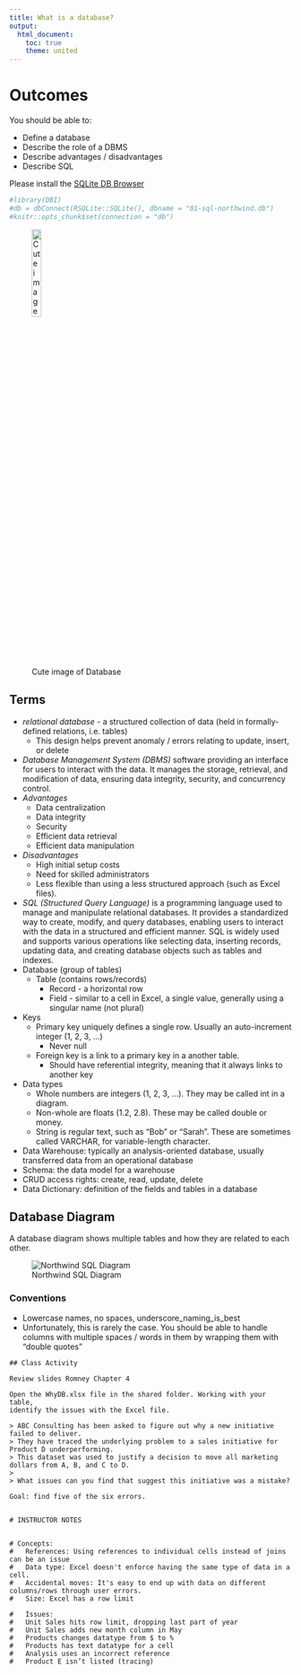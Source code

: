 ```yaml
---
title: What is a database?
output: 
  html_document:
    toc: true
    theme: united
---
```


# Outcomes

You should be able to:

- Define a database
- Describe the role of a DBMS
- Describe advantages / disadvantages
- Describe SQL


Please install the [SQLite DB Browser](https://sqlitebrowser.org/dl/)


```r
#library(DBI)
#db = dbConnect(RSQLite::SQLite(), dbname = "01-sql-northwind.db")
#knitr::opts_chunk$set(connection = "db")
```

![Cute image of Database](sql01-databasemacot.png){width=20%}


## Terms

- *relational database* - a structured collection of data (held in formally-defined relations, i.e. tables)
  - This design helps prevent anomaly / errors relating to update, insert, or delete
- *Database Management System (DBMS)* software providing an interface for users to interact with the data. It manages the storage, retrieval, and modification of data, ensuring data integrity, security, and concurrency control.
- *Advantages*
  - Data centralization
  - Data integrity
  - Security
  - Efficient data retrieval 
  - Efficient data manipulation
- *Disadvantages*
  - High initial setup costs
  - Need for skilled administrators
  - Less flexible than using a less structured approach (such as Excel files).
- *SQL (Structured Query Language)* is a programming language used to manage and manipulate relational databases. It provides a standardized way to create, modify, and query databases, enabling users to interact with the data in a structured and efficient manner. SQL is widely used and supports various operations like selecting data, inserting records, updating data, and creating database objects such as tables and indexes.
- Database (group of tables)
  - Table (contains rows/records)
    - Record - a horizontal row
    - Field - similar to a cell in Excel, a single value, generally using a singular name (not plural)
- Keys
  - Primary key uniquely defines a single row. Usually an auto-increment integer (1, 2, 3, ...)
    - Never null
  - Foreign key is a link to a primary key in a another table.
    - Should have referential integrity, meaning that it always links to another key
- Data types
  - Whole numbers are integers (1, 2, 3, ...). They may be called int in a diagram.
  - Non-whole are floats (1.2, 2.8). These may be called double or money.
  - String is regular text, such as "Bob" or "Sarah". These are sometimes called VARCHAR, for variable-length character.
- Data Warehouse: typically an analysis-oriented database, usually transferred data from an operational database
- Schema: the data model for a warehouse
- CRUD access rights: create, read, update, delete
- Data Dictionary: definition of the fields and tables in a database

## Database Diagram

A database diagram shows multiple tables and how they are related to each other.


![Northwind SQL Diagram](sql01-northwind.png)



### Conventions

- Lowercase names, no spaces, underscore_naming_is_best
- Unfortunately, this is rarely the case. You should be able to handle columns with multiple spaces / words in them by wrapping them with "double quotes"

```undefined

## Class Activity

Review slides Romney Chapter 4

Open the WhyDB.xlsx file in the shared folder. Working with your table, 
identify the issues with the Excel file.

> ABC Consulting has been asked to figure out why a new initiative failed to deliver.
> They have traced the underlying problem to a sales initiative for Product D underperforming.
> This dataset was used to justify a decision to move all marketing dollars from A, B, and C to D.
> 
> What issues can you find that suggest this initiative was a mistake?

Goal: find five of the six errors.


# INSTRUCTOR NOTES


# Concepts:
#	References: Using references to individual cells instead of joins can be an issue
#	Data type: Excel doesn't enforce having the same type of data in a cell.
#	Accidental moves: It's easy to end up with data on different columns/rows through user errors.
#	Size: Excel has a row limit

#	Issues:
#	Unit Sales hits row limit, dropping last part of year
#	Unit Sales adds new month column in May
#	Products changes datatype from $ to %
#	Products has text datatype for a cell
#	Analysis uses an incorrect reference 
#	Product E isn’t listed (tracing)

```

